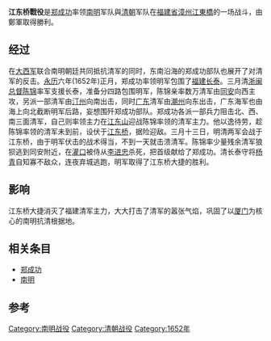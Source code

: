 {{Infobox Military Conflict
|conflict=江東橋戰役
|partof=
|image=
|caption=
|place=[[海澄|海澄]]
|date=1652年1月－1652年3月
|result=江东桥大捷消灭了福建清军主力
|combatant1=[[南明|南明]]
|combatant2=[[清朝|清朝]]
|commander1=[[郑成功|郑成功]]
|commander2=[[陈锦_(明末)|陈锦]]<br />[[杨青|杨青]]
|strength1= 
|strength2= 
|casualties1=
|casualties2=
|}}
'''江东桥戰役'''是[[郑成功|郑成功]]率领[[南明|南明]]军队與[[清朝|清朝]]军队在[[福建省|福建省]][[漳州|漳州]][[江東橋|江東橋]]的一场战斗，由鄭軍取得勝利。
== 经过 ==
在[[大西军|大西军]]联合南明朝廷共同抵抗清军的同时，东南沿海的郑成功部队也展开了对清军的反击。[[永曆_(南明)|永历]]六年(1652年)正月，郑成功率领明军包围了[[福建|福建]][[长泰|长泰]]。三月清[[浙闽总督|浙闽总督]][[陈锦_(明末)|陈锦]]率军支援长泰，准备分四路包围明军，陈锦亲率数万清军由[[同安|同安]]向西主攻，另派一部清军由[[汀州|汀州]]向南出击，同时[[广东|广东]]清军由[[潮州|潮州]]向东出击，广东海军也由海上向北截断明军后路，妄想围歼郑成功部队。郑成功各派一部兵力阻击北、西、南三面清军，自己则率领主力在[[江东山|江东山]]迎战陈锦率领的清军主力。他以逸待劳，趁陈锦率领的清军未到前，设伏于[[江东桥|江东桥]]，据险迎敌。三月十三日，明清两军会战于江东桥，由于明军伏击的战术得当，不到一天就击溃清军。陈锦率少量残余清军狼狈逃到同安附近，在[[灌口|灌口]]被侍从[[李进忠|李进忠]]杀死，把首级献给了郑成功。清长泰守将[[杨青|杨青]]自知寡不敌众，连夜弃城逃跑，明军取得了江东桥大捷的胜利。

== 影响 ==
江东桥大捷消灭了福建清军主力，大大打击了清军的嚣张气焰，巩固了以[[厦门|厦门]]为核心的南明抗清根据地。

== 相关条目 ==
*[[郑成功|郑成功]]
*[[南明|南明]]

== 参考 ==
{{南明抗清战争}}
[[Category:南明战役|Category:南明战役]]
[[Category:清朝战役|Category:清朝战役]]
[[Category:1652年|Category:1652年]]